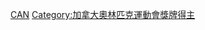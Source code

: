 {{Commonscat|Olympic silver medalists for Canada}}

[[Category:奥林匹克运动会银牌得主|CAN]]
[[Category:加拿大奧林匹克運動會獎牌得主|Category:加拿大奧林匹克運動會獎牌得主]]